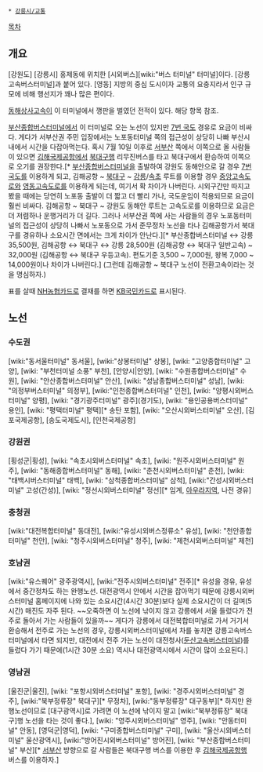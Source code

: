  * [[강릉시/교통]]

[[목차]]
== 개요 ==
[강원도] [강릉시] 홍제동에 위치한 [시외버스][wiki:"버스 터미널" 터미널]이다. [강릉고속버스터미널]과 붙어 있다. [영동] 지방의 중심 도시이자 교통의 요충지라서 인구 규모에 비해 행선지가 꽤나 많은 편이다.

[[동해상사고속]]이 이 터미널에서 깽판을 벌였던 전적이 있다. 해당 항목 참조.

[[부산종합버스터미널]]에서 이 터미널로 오는 노선이 있지만 [[7번 국도]] 경유로 요금이 비싸다. 게다가 서부산권 주민 입장에서는 노포동터미널 쪽의 접근성이 상당히 나빠 부산시내에서 시간을 다잡아먹는다. 혹시 7월 10일 이후로 [[부산서부시외버스터미널|서부산]] 쪽에서 이쪽으로 올 사람들이 있으면 [[김해국제공항]]에서 [[북부정류장|북대구]]행 리무진버스를 타고 북대구에서 환승하여 이쪽으로 오기를 권장한다.[* [[부산종합버스터미널]]을 출발하여 강원도 동해안으로 갈 경우 [[7번 국도]]를 이용하게 되고, 김해공항 ~ [[북부정류장|북대구]] ~ [[강릉시외버스터미널|강릉]]/[[속초시외버스터미널|속초]] 루트를 이용할 경우 [[중앙고속도로]]와 [[영동고속도로]]를 이용하게 되는데, 여기서 확 차이가 나버린다. 시외구간만 따지고 봤을 때에는 당연히 노포동 출발이 더 짧고 더 빨리 가나, 국도운임이 적용되므로 요금이 훨씬 비싸다. 김해공항 ~ 북대구 ~ 강원도 동해안 루트는 고속도로를 이용하므로 요금은 더 저렴하나 운행거리가 더 길다. 그러나 서부산권 쪽에 사는 사람들의 경우 노포동터미널의 접근성이 상당히 나빠서 노포동으로 가서 준무정차 노선을 타나 김해공항가서 북대구를 경유하나 소요시간 면에서는 크게 차이가 안난다.][* 부산종합버스터미널 ↔ 강릉 35,500원, 김해공항 ↔ 북대구 ↔ 강릉 28,500원 (김해공항 ↔ 북대구 일반고속) ~ 32,000원 (김해공항 ↔ 북대구 우등고속). 편도기준 3,500 ~ 7,000원, 왕복 7,000 ~ 14,000원이나 차이가 나버린다.] (그런데 김해공항 ~ 북대구 노선이 전환고속이라는 것을 명심하자.)

표를 살때 [[NH농협카드]]로 결재를 하면 [[KB국민카드]]로 표시된다.

== 노선 ==
=== 수도권 ===
[wiki:"동서울터미널" 동서울], [wiki:"상봉터미널" 상봉], [wiki: "고양종합터미널" 고양], [wiki: "부천터미널 소풍" 부천], [안양시|안양], [wiki: "수원종합버스터미널" 수원], [wiki: "안산종합버스터미널" 안산], [wiki: "성남종합버스터미널" 성남], [wiki: "의정부버스터미널" 의정부], [wiki:"인천종합버스터미널" 인천], [wiki: "양평시외버스터미널" 양평], [wiki: "경기광주터미널" 광주](경기도), [wiki: "용인공용버스터미널" 용인], [wiki: "평택터미널" 평택][* 송탄 포함], [wiki: "오산시외버스터미널" 오산], [김포국제공항], [송도국제도시], [인천국제공항] 

=== 강원권 ===
[횡성군|횡성], [wiki: "속초시외버스터미널" 속초], [wiki: "원주시외버스터미널" 원주], [wiki: "동해종합버스터미널" 동해], [wiki: "춘천시외버스터미널" 춘천], [wiki: "태백시버스터미널" 태백], [wiki: "삼척종합버스터미널" 삼척], [wiki:"간성시외버스터미널" 고성(간성)], [wiki: "정선시외버스터미널" 정선][* 임계, [[아우라지역]], 나전 경유]

=== 충청권 ===
[wiki:"대전복합터미널" 동대전], [wiki:"유성시외버스정류소" 유성], [wiki: "천안종합터미널" 천안], [wiki: "청주시외버스터미널" 청주], [wiki: "제천시외버스터미널" 제천] 

=== 호남권 ===
[wiki:"유스퀘어" 광주광역시], [wiki:"전주시외버스터미널" 전주][* 유성을 경유, 유성에서 중간정차도 하는 완행노선. 대전광역시 안에서 시간을 잡아먹기 때문에 강릉시외버스터미널 홈페이지에 나와 있는 소요시간(4시간 30분)보다 실제 소요시간이 더 길며(5시간) 매진도 자주 된다. ~~오죽하면 이 노선에 낚이지 않고 강릉에서 서울 들렀다가 전주로 돌아서 가는 사람들이 있을까~~ 게다가 강릉에서 대전복합터미널로 가서 거기서 환승해서 전주로 가는 노선의 경우, 강릉시외버스터미널에서 차를 놓치면 강릉고속버스터미널에서 타면 되지만, 대전에서 전주 가는 노선이 대전청사([[둔산고속버스터미널]])를 들렀다 가기 때문에(1시간 30분 소요) 역시나 대전광역시에서 시간이 많이 소요된다.] 

=== 영남권 ===
[울진군|울진], [wiki: "포항시외버스터미널" 포항], [wiki: "경주시외버스터미널" 경주], [wiki:"북부정류장" 북대구][* 무정차], [wiki:"동부정류장" 대구동부][* 하지만 완행노선이므로 [대구광역시]로 가려면 이 노선에 낚이지 말고 [wiki:"북부정류장" 북대구]행 노선을 타는 것이 좋다.], [wiki: "영주시외버스터미널" 영주], [wiki: "안동터미널" 안동], [영덕군|영덕], [wiki: "구미종합버스터미널" 구미], [wiki: "울산시외버스터미널" 울산광역시], [wiki:"방어진시외버스터미널" 방어진], [wiki: "부산종합버스터미널" 부산][* [[부산서부시외버스터미널|서부산]] 방향으로 갈 사람들은 북대구행 버스를 이용한 후 [[김해국제공항]]행 버스를 이용하자.] 

